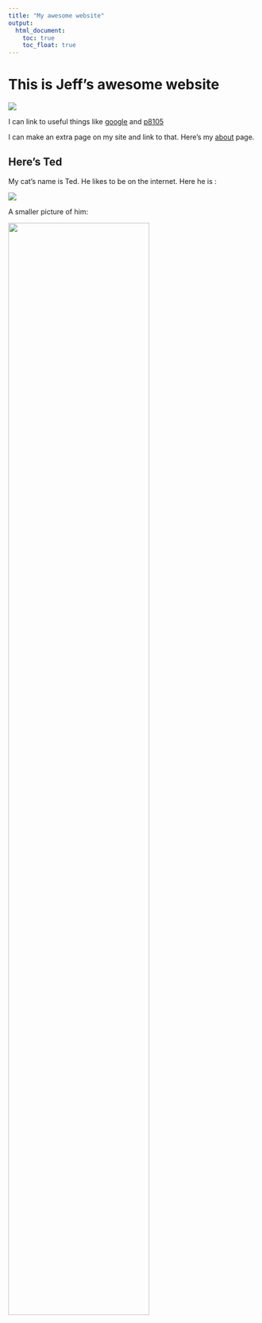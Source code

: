 ```yaml
---
title: "My awesome website"
output: 
  html_document:
    toc: true
    toc_float: true
---
```


# This is Jeff's awesome website

![](https://media.giphy.com/media/drXGoW1iudhKw/giphy.gif)

I can link to useful things like [google](https://www.google.com) and [p8105](https://www.p8105.com)


I can make an extra page on my site and link to that. Here's my [about](about.html) page.


## Here's Ted

My cat's name is Ted. He likes to be on the internet. Here he is :

![](images/Ted.jpeg)


A smaller picture of him:

<img src="images/Ted.jpeg" style="width:75%">
